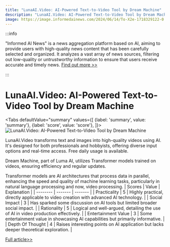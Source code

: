 ```yaml
---
title: "LunaAI.Video: AI-Powered Text-to-Video Tool by Dream Machine"
description: "LunaAI.Video: AI-Powered Text-to-Video Tool by Dream Machine"
image: https://image.informedainews.com/2024/06/14/To-X2e-1718329122-0.jpg
---
```



:::info

"Informed AI News" is a news aggregation platform based on AI, aiming to provide users with high-quality news content that has been carefully selected and organized. It analyzes a vast array of news sources, filtering out low-quality or untrustworthy information to ensure that users receive accurate and timely news.  [Find out more >>](/)

:::

# LunaAI.Video: AI-Powered Text-to-Video Tool by Dream Machine


<Tabs
	defaultValue="summary"
	values={[
	{label: 'summary', value: 'summary'},
	{label: 'score', value: 'score'},
]}>
<TabItem value="summary">
<img
  src="https://image.informedainews.com/2024/06/14/To-X2e-1718329122-0.jpg"
  alt="LunaAI.Video: AI-Powered Text-to-Video Tool by Dream Machine"
/>



LunaAI.Video transforms text and images into high-quality videos using AI. It's designed for both professionals and hobbyists, offering diverse input options and real-time access. Free daily usage is available.

Dream Machine, part of Luma AI, utilizes Transformer models trained on videos, ensuring efficiency and regular updates.

Transformer models are AI architectures that process data in parallel, enhancing the speed and quality of machine learning tasks, particularly in natural language processing and now, video processing.
</TabItem>
<TabItem value="score">
	| Scores     | Value   | Explanation |
	| -------- | ------- | ------- |
	| Practicality  | 5    | Highly practical, directly applicable to video creation with advanced AI technology.    |
	| Social Impact | 3     | Has sparked some discussion on AI tools but limited broader social impact.    |
	| Rationality    | 5    | Logical and well-argued, detailing the use of AI in video production effectively.    |
	| Entertainment Value    | 3    | Some entertainment value in showcasing AI capabilities but primarily informative.    |
	| Depth Of Thought    | 4    | Raises interesting points on AI application but lacks deeper theoretical exploration.    |
</TabItem>
</Tabs>

[Full article>>](https://github.com/ruanyf/weekly/issues/4628)
